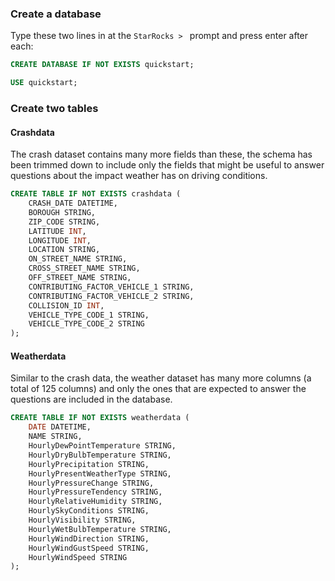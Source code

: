 ---
---

### Create a database

Type these two lines in at the `StarRocks > ` prompt and press enter after each:

```sql
CREATE DATABASE IF NOT EXISTS quickstart;

USE quickstart;
```

### Create two tables

#### Crashdata

The crash dataset contains many more fields than these, the schema has been trimmed
down to include only the fields that might be useful to answer questions about the
impact weather has on driving conditions.

```sql
CREATE TABLE IF NOT EXISTS crashdata (
    CRASH_DATE DATETIME,
    BOROUGH STRING,
    ZIP_CODE STRING,
    LATITUDE INT,
    LONGITUDE INT,
    LOCATION STRING,
    ON_STREET_NAME STRING,
    CROSS_STREET_NAME STRING,
    OFF_STREET_NAME STRING,
    CONTRIBUTING_FACTOR_VEHICLE_1 STRING,
    CONTRIBUTING_FACTOR_VEHICLE_2 STRING,
    COLLISION_ID INT,
    VEHICLE_TYPE_CODE_1 STRING,
    VEHICLE_TYPE_CODE_2 STRING
);
```

#### Weatherdata

Similar to the crash data, the weather dataset has many more columns (a total of
125 columns) and only the ones that are expected to answer the questions are
included in the database.

```sql
CREATE TABLE IF NOT EXISTS weatherdata (
    DATE DATETIME,
    NAME STRING,
    HourlyDewPointTemperature STRING,
    HourlyDryBulbTemperature STRING,
    HourlyPrecipitation STRING,
    HourlyPresentWeatherType STRING,
    HourlyPressureChange STRING,
    HourlyPressureTendency STRING,
    HourlyRelativeHumidity STRING,
    HourlySkyConditions STRING,
    HourlyVisibility STRING,
    HourlyWetBulbTemperature STRING,
    HourlyWindDirection STRING,
    HourlyWindGustSpeed STRING,
    HourlyWindSpeed STRING
);
```

